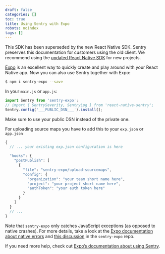 ```yaml
---
draft: false
categories: []
toc: true
title: Using Sentry with Expo
robots: noindex
tags: []
---
```

<Alert level="warning" title="Note"><markdown>

This SDK has been superseded by the new React Native SDK. Sentry preserves this documentation for customers using the old client. We recommend using the [updated React Native SDK](/platforms/react-native/) for new projects.

</markdown></Alert>


[Expo](https://expo.io/) is an excellent way to quickly create and play around with your React Native app. Now you can also use Sentry together with Expo:

```bash
$ npm i sentry-expo --save
```

In your `main.js` or `app.js`:

```javascript
import Sentry from 'sentry-expo';
// import { SentrySeverity, SentryLog } from 'react-native-sentry';
Sentry.config('___PUBLIC_DSN___').install();
```

Make sure to use your public DSN instead of the private one.

For uploading source maps you have to add this to your `exp.json` or `app.json`

```javascript
{
  // ... your existing exp.json configuration is here

  "hooks": {
    "postPublish": [
      {
        "file": "sentry-expo/upload-sourcemaps",
        "config": {
          "organization": "your team short name here",
          "project": "your project short name here",
          "authToken": "your auth token here"
        }
      }
    ]
  }
  // ...
}
```

Note that `sentry-expo` only catches JavaScript exceptions (as opposed to native crashes). For more details, take a look at the [Expo documentation about native errors](https://docs.expo.io/versions/latest/guides/errors/#what-about-native-errors) and [this discussion](https://github.com/expo/sentry-expo/issues/87) in the `sentry-expo` repo.

If you need more help, check out [Expo’s documentation about using Sentry](https://docs.expo.io/versions/latest/guides/using-sentry/).
